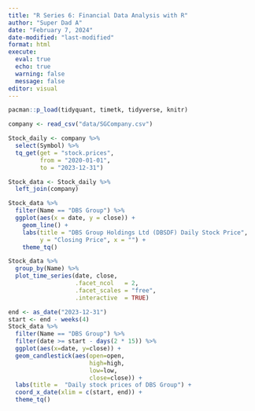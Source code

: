 ```yaml
---
title: "R Series 6: Financial Data Analysis with R"
author: "Super Dad A"
date: "February 7, 2024"
date-modified: "last-modified"
format: html
execute: 
  eval: true
  echo: true
  warning: false
  message: false
editor: visual
---
```


```r
pacman::p_load(tidyquant, timetk, tidyverse, knitr)
```

```r
company <- read_csv("data/SGCompany.csv")
```

```r
Stock_daily <- company %>%
  select(Symbol) %>%
  tq_get(get = "stock.prices", 
         from = "2020-01-01", 
         to = "2023-12-31") 
```

```r
Stock_data <- Stock_daily %>%
  left_join(company)
```

```r
Stock_data %>%
  filter(Name == "DBS Group") %>%
  ggplot(aes(x = date, y = close)) +
    geom_line() +
    labs(title = "DBS Group Holdings Ltd (DBSDF) Daily Stock Price", 
         y = "Closing Price", x = "") + 
    theme_tq()
```

```r
Stock_data %>%
  group_by(Name) %>%
  plot_time_series(date, close,
                   .facet_ncol   = 2,
                   .facet_scales = "free",
                   .interactive  = TRUE)
```

```r
end <- as_date("2023-12-31")
start <- end - weeks(4)
Stock_data %>%
  filter(Name == "DBS Group") %>%
  filter(date >= start - days(2 * 15)) %>%
  ggplot(aes(x=date, y=close)) +
  geom_candlestick(aes(open=open,
                       high=high,
                       low=low,
                       close=close)) +
  labs(title =  "Daily stock prices of DBS Group") +
  coord_x_date(xlim = c(start, end)) + 
  theme_tq()

```

